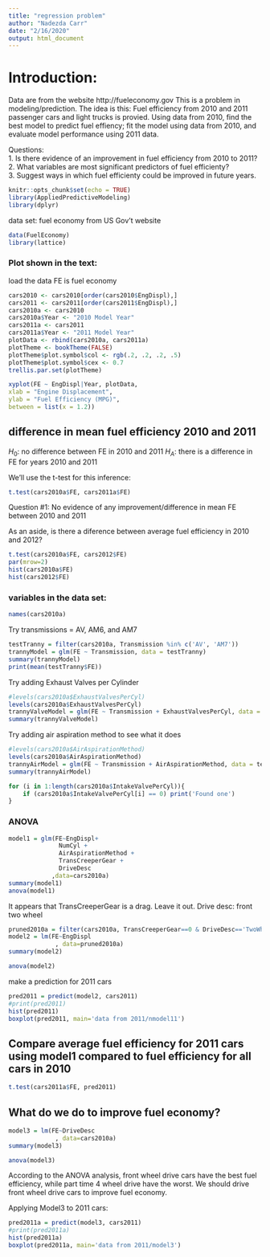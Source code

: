 ```yaml
---
title: "regression problem"
author: "Nadezda Carr"
date: "2/16/2020"
output: html_document
---
```


# Introduction:
Data are from the website http://fueleconomy.gov 
This is a problem in modeling/prediction.
The idea is this:  Fuel efficiency from 2010 and 2011 passenger cars and light trucks is provied.  Using data from 2010, find the best model to predict fuel effiency; fit the model using data from 2010, and evaluate model performance using 2011 data.  

Questions:  
1. Is there evidence of an improvement in fuel efficiency from 2010 to 2011?  
2. What variables are most significant predictors of fuel efficienty?  
3. Suggest ways in which fuel efficienty could be improved in future years.  


```r
knitr::opts_chunk$set(echo = TRUE)
library(AppliedPredictiveModeling)
library(dplyr)
```

data set: fuel economy from US Gov't website

```r
data(FuelEconomy)
library(lattice)

```
### Plot shown in the text:
load the data
FE is fuel economy

```r
cars2010 <- cars2010[order(cars2010$EngDispl),]
cars2011 <- cars2011[order(cars2011$EngDispl),]
cars2010a <- cars2010
cars2010a$Year <- "2010 Model Year"
cars2011a <- cars2011
cars2011a$Year <- "2011 Model Year"
plotData <- rbind(cars2010a, cars2011a)
plotTheme <- bookTheme(FALSE)
plotTheme$plot.symbol$col <- rgb(.2, .2, .2, .5)
plotTheme$plot.symbol$cex <- 0.7
trellis.par.set(plotTheme)

xyplot(FE ~ EngDispl|Year, plotData,
xlab = "Engine Displacement",
ylab = "Fuel Efficiency (MPG)",
between = list(x = 1.2))

```
## difference in mean fuel efficiency 2010 and 2011

$H_0$: no difference between FE in 2010 and 2011
$H_A$: there is a difference in FE for years 2010 and 2011

We'll use the t-test for this inference:
```r
t.test(cars2010a$FE, cars2011a$FE)
```
Question #1:
No evidence of any improvement/difference in mean FE between 2010 and 2011

As an aside, is there a diference between average fuel efficiency in 2010 and 2012?

```r
t.test(cars2010a$FE, cars2012$FE)
par(mrow=2)
hist(cars2010a$FE)
hist(cars2012$FE)
```

### variables in the data set:

```r
names(cars2010a)
```


Try transmissions = AV, AM6, and AM7
```r
testTranny = filter(cars2010a, Transmission %in% c('AV', 'AM7'))
trannyModel = glm(FE ~ Transmission, data = testTranny)
summary(trannyModel)
print(mean(testTranny$FE))

```
Try adding Exhaust Valves per Cylinder

```r
#levels(cars2010a$ExhaustValvesPerCyl)
levels(cars2010a$ExhaustValvesPerCyl)
trannyValveModel = glm(FE ~ Transmission + ExhaustValvesPerCyl, data = testTranny)
summary(trannyValveModel)
```


Try adding air aspiration method to see what it does

```r
#levels(cars2010a$AirAspirationMethod)
levels(cars2010a$AirAspirationMethod)
trannyAirModel = glm(FE ~ Transmission + AirAspirationMethod, data = testTranny)
summary(trannyAirModel)
```

```r
for (i in 1:length(cars2010a$IntakeValvePerCyl)){
    if (cars2010a$IntakeValvePerCyl[i] == 0) print('Found one')
}

```
### ANOVA

```r
model1 = glm(FE~EngDispl+
              NumCyl +
              AirAspirationMethod +
              TransCreeperGear +
              DriveDesc
            ,data=cars2010a)
summary(model1)
anova(model1)


```
It appears that TransCreeperGear is a drag. Leave it out. 
Drive desc: front two wheel
```r
pruned2010a = filter(cars2010a, TransCreeperGear==0 & DriveDesc=='TwoWheelDriveFront' &  EngDispl < 3)
model2 = lm(FE~EngDispl
             , data=pruned2010a)
summary(model2)

anova(model2)
```

make a prediction for 2011 cars

```r
pred2011 = predict(model2, cars2011)
#print(pred2011)
hist(pred2011)
boxplot(pred2011, main='data from 2011/nmodel11')
```
## Compare average fuel efficiency for 2011 cars using model1 compared to fuel efficiency for all cars in 2010

```r
t.test(cars2011a$FE, pred2011)
```

## What do we do to improve fuel economy?

```r

model3 = lm(FE~DriveDesc
             , data=cars2010a)
summary(model3)

anova(model3)

```

According to the ANOVA analysis, front wheel drive cars have the best fuel efficiency, while part time 4 wheel drive have the worst. We should drive front wheel drive cars to improve fuel economy.

Applying Model3 to 2011 cars:

```r
pred2011a = predict(model3, cars2011)
#print(pred2011a)
hist(pred2011a)
boxplot(pred2011a, main='data from 2011/model3')
```



